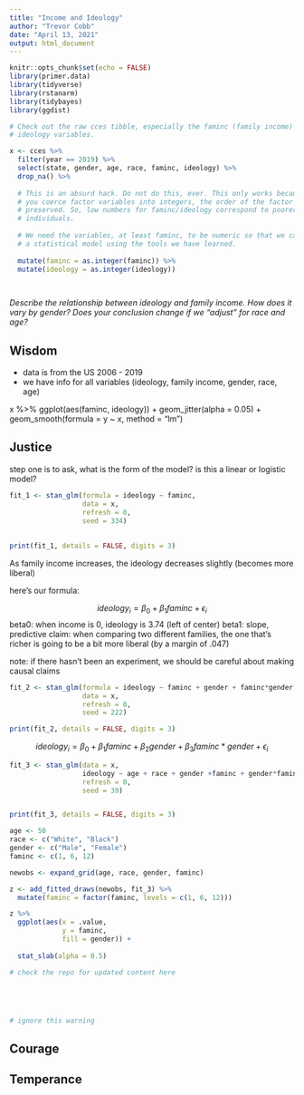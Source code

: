 ```yaml
---
title: "Income and Ideology"
author: "Trevor Cobb"
date: "April 13, 2021"
output: html_document
---
```


```r
knitr::opts_chunk$set(echo = FALSE)
library(primer.data)
library(tidyverse)
library(rstanarm)
library(tidybayes)
library(ggdist)

# Check out the raw cces tibble, especially the faminc (family income) and
# ideology variables.

x <- cces %>% 
  filter(year == 2019) %>% 
  select(state, gender, age, race, faminc, ideology) %>% 
  drop_na() %>% 
  
  # This is an absurd hack. Do not do this, ever. This only works because, if
  # you coerce factor variables into integers, the order of the factor levels is
  # preserved. So, low numbers for faminc/ideology correspond to poorer/liberal
  # individuals.
  
  # We need the variables, at least faminc, to be numeric so that we can create
  # a statistical model using the tools we have learned.
  
  mutate(faminc = as.integer(faminc)) %>% 
  mutate(ideology = as.integer(ideology))

  
```


*Describe the relationship between ideology and family income. How does it vary by gender? Does your conclusion change if we "adjust" for race and age?*


## Wisdom
- data is from the US 2006 - 2019
- we have info for all variables (ideology, family income, gender, race, age)

x %>%
ggplot(aes(faminc, ideology)) +
geom_jitter(alpha = 0.05) +
geom_smooth(formula = y ~ x,
            method = "lm")


## Justice
step one is to ask, what is the form of the model? is this a linear or logistic model? 


```r

fit_1 <- stan_glm(formula = ideology ~ faminc,
                  data = x,
                  refresh = 0,
                  seed = 334)
                  
                  
print(fit_1, details = FALSE, digits = 3)

```

As family income increases, the ideology decreases slightly (becomes more liberal)

here's our formula:

$$ideology_i = \beta_0  + \beta_1 faminc + \epsilon_i$$
beta0: when income is 0, ideology is 3.74 (left of center)
beta1: slope, predictive claim: when comparing two different families, the one that's richer is going to be a bit more liberal (by a margin of .047)

note: if there hasn't been an experiment, we should be careful about making causal claims



```r

fit_2 <- stan_glm(formula = ideology ~ faminc + gender + faminc*gender,
                  data = x,
                  refresh = 0,
                  seed = 222)

print(fit_2, details = FALSE, digits = 3)

```


$$ideology_i = \beta_0  + \beta_1 faminc + \beta_2 gender + \beta_3 faminc*gender + \epsilon_i$$

```r

fit_3 <- stan_glm(data = x,
                  ideology ~ age + race + gender +faminc + gender*faminc,
                  refresh = 0,
                  seed = 39)


print(fit_3, details = FALSE, digits = 3)

```


```r
age <- 50
race <- c("White", "Black")
gender <- c("Male", "Female")
faminc <- c(1, 6, 12)

newobs <- expand_grid(age, race, gender, faminc)

z <- add_fitted_draws(newobs, fit_3) %>%
  mutate(faminc = factor(faminc, levels = c(1, 6, 12)))

z %>%
  ggplot(aes(x = .value,
             y = faminc,
             fill = gender)) +
  
  stat_slab(alpha = 0.5)

# check the repo for updated content here 





# ignore this warning 

```



## Courage


## Temperance


